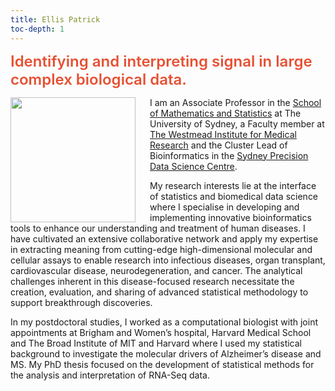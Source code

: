 ```yaml
---
title: Ellis Patrick
toc-depth: 1
---
```



<font size=+2 style="color:rgba(230,71,39,.95); font-weight:600"> Identifying and interpreting signal in large complex biological data.  
</font>


<img src="images/labCoat.jpg" align="left" style="height: 200px; border: 0px; padding-right: 20px;"/>

<p>
I am an Associate Professor in the <a href="https://www.sydney.edu.au/science/schools/school-of-mathematics-and-statistics.html" target="_blank">School of Mathematics and Statistics</a> at The University of Sydney, a Faculty member at <a href="https://www.westmeadinstitute.org.au/" target="_blank">The Westmead Institute for Medical Research</a> and the Cluster Lead of Bioinformatics in the <a href="https://sydney.edu.au/science/data-science/" target="_blank">Sydney Precision Data Science Centre</a>.  

My research interests lie at the interface of statistics and biomedical data science where I specialise in developing and implementing innovative bioinformatics tools to enhance our understanding and treatment of human diseases. I have cultivated an extensive collaborative network and apply my expertise in extracting meaning from cutting-edge high-dimensional molecular and cellular assays to enable research into infectious diseases, organ transplant, cardiovascular disease, neurodegeneration, and cancer. The analytical challenges inherent in this disease-focused research necessitate the creation, evaluation, and sharing of advanced statistical methodology to support breakthrough discoveries.  

In my postdoctoral studies, I worked as a computational biologist with joint appointments at Brigham and Women's hospital, Harvard Medical School and The Broad Institute of MIT and Harvard where I used my statistical background to investigate the molecular drivers of Alzheimer’s disease and MS. 
My PhD thesis focused on the development of statistical methods for the analysis and interpretation of RNA-Seq data.  

